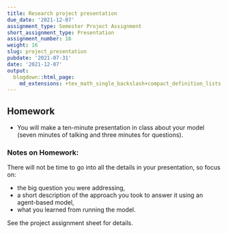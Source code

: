 ```yaml
---
title: Research project presentation
due_date: '2021-12-07'
assignment_type: Semester Project Assignment
short_assignment_type: Presentation
assignment_number: 16
weight: 16
slug: project_presentation
pubdate: '2021-07-31'
date: '2021-12-07'
output:
  blogdown::html_page:
    md_extensions: +tex_math_single_backslash+compact_definition_lists
---
```

## Homework

* You will make a ten-minute presentation in class about your model (seven minutes of talking and three minutes for questions).

### Notes on Homework:

There will not be time to go into all the details in your presentation, so focus on:

* the big question you were addressing,
* a short description of the approach you took to answer it using an agent-based model,
* what you learned from running the model.

See the project assignment sheet for details.
